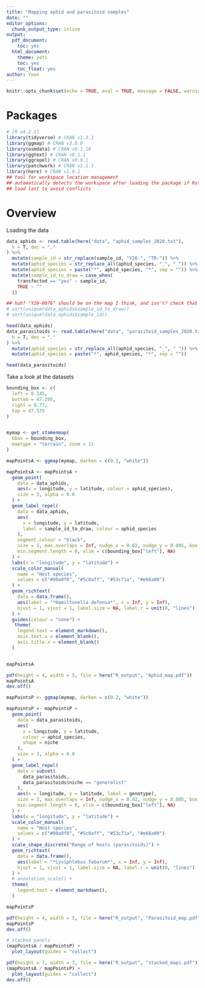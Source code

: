 ```yaml
---
title: "Mapping aphid and parasitoid samples"
date: ""
editor_options:
  chunk_output_type: inline
output:
  pdf_document:
    toc: yes
  html_document:
    theme: yeti
    toc: yes
    toc_float: yes
author: Youn
---
```



```r
knitr::opts_chunk$set(echo = TRUE, eval = TRUE, message = FALSE, warning = FALSE)
```


# Packages

```r
# [R v4.2.1]
library(tidyverse) # CRAN v1.3.1
library(ggmap) # CRAN v3.0.0
library(osmdata) # CRAN v0.1.10
library(ggtext) # CRAN v0.1.1
library(ggrepel) # CRAN v0.9.1
library(patchwork) # CRAN v1.1.1
library(here) # CRAN v1.0.1
## tool for workspace location management
## automatically detects the workspace after loading the package if Rstudio was opened using the script file (or with new R project)
## load last to avoid conflicts
```

# Overview

Loading the data

```r
data_aphids <- read.table(here("data", "aphid_samples_2020.txt"),
  h = T, dec = "."
) %>%
  mutate(sample_id = str_replace(sample_id, "Y20-", "TR-")) %>%
  mutate(aphid_species = str_replace_all(aphid_species, "_", " ")) %>%
  mutate(aphid_species = paste("*", aphid_species, "*", sep = "")) %>%
  mutate(sample_id_to_draw = case_when(
    transfected == "yes" ~ sample_id,
    TRUE ~ ""
  ))

## huh? "Y20-0076" should be on the map I think, and isn't? check that
# sort(unique(data_aphids$sample_id_to_draw))
# sort(unique(data_aphids$sample_id))

head(data_aphids)
data_parasitoids <- read.table(here("data", "parasitoid_samples_2020.txt"),
  h = T, dec = "."
) %>%
  mutate(aphid_species = str_replace_all(aphid_species, "_", " ")) %>%
  mutate(aphid_species = paste("*", aphid_species, "*", sep = ""))

head(data_parasitoids)
```

Take a look at the datasets

```r
bounding_box <- c(
  left = 8.145,
  bottom = 47.295,
  right = 8.77,
  top = 47.575
)


mymap <- get_stamenmap(
  bbox = bounding_box,
  maptype = "terrain", zoom = 11
)

mapPointsA <- ggmap(mymap, darken = c(0.2, "white"))

mapPointsA <- mapPointsA +
  geom_point(
    data = data_aphids,
    aes(x = longitude, y = latitude, colour = aphid_species),
    size = 3, alpha = 0.6
  ) +
  geom_label_repel(
    data = data_aphids,
    aes(
      x = longitude, y = latitude,
      label = sample_id_to_draw, colour = aphid_species
    ),
    segment.colour = "black",
    size = 3, max.overlaps = Inf, nudge_x = 0.02, nudge_y = 0.005, box.padding = 0.2,
    min.segment.length = 0, xlim = c(bounding_box["left"], NA)
  ) +
  labs(x = "longitude", y = "latitude") +
  scale_color_manual(
    name = "Host species",
    values = c("#00a0f0", "#5c0aff", "#53c71a", "#e68a00")
  ) +
  geom_richtext(
    data = data.frame(),
    aes(label = "*Hamiltonella defensa*", x = Inf, y = Inf),
    hjust = 1, vjust = 1, label.size = NA, label.r = unit(0, "lines")
  ) +
  guides(colour = "none") +
   theme(
    legend.text = element_markdown(),
    axis.text.x = element_blank(),
    axis.title.x = element_blank()
  )


mapPointsA

pdf(height = 4, width = 5, file = here("R_output", "Aphid_map.pdf"))
mapPointsA
dev.off()
```

```r
mapPointsP <- ggmap(mymap, darken = c(0.2, "white"))

mapPointsP <- mapPointsP +
  geom_point(
    data = data_parasitoids,
    aes(
      x = longitude, y = latitude,
      colour = aphid_species,
      shape = niche
    ),
    size = 3, alpha = 0.8
  ) +
  geom_label_repel(
    data = subset(
      data_parasitoids,
      data_parasitoids$niche == "generalist"
    ),
    aes(x = longitude, y = latitude, label = genotype),
    size = 3, max.overlaps = Inf, nudge_x = 0.02, nudge_y = 0.005, box.padding = 0.2, force_pull =	5,
    min.segment.length = 0, xlim = c(bounding_box["left"], NA)
  ) +
  labs(x = "longitude", y = "latitude") +
  scale_color_manual(
    name = "Host species",
    values = c("#00a0f0", "#5c0aff", "#53c71a", "#e68a00")
  ) +
  scale_shape_discrete("Range of hosts (parasitoids)") +
  geom_richtext(
    data = data.frame(),
    aes(label = "*Lysiphlebus fabarum*", x = Inf, y = Inf),
    hjust = 1, vjust = 1, label.size = NA, label.r = unit(0, "lines")
  ) +
  # annotation_scale() +
  theme(
    legend.text = element_markdown(),
  )

mapPointsP

pdf(height = 4, width = 5, file = here("R_output", "Parasitoid_map.pdf"))
mapPointsP
dev.off()
```


```r
# stacked panels
(mapPointsA / mapPointsP) +
  plot_layout(guides = "collect")

pdf(height = 7, width = 7, file = here("R_output", "stacked_maps.pdf"))
(mapPointsA / mapPointsP) +
  plot_layout(guides = "collect")
dev.off()
```
